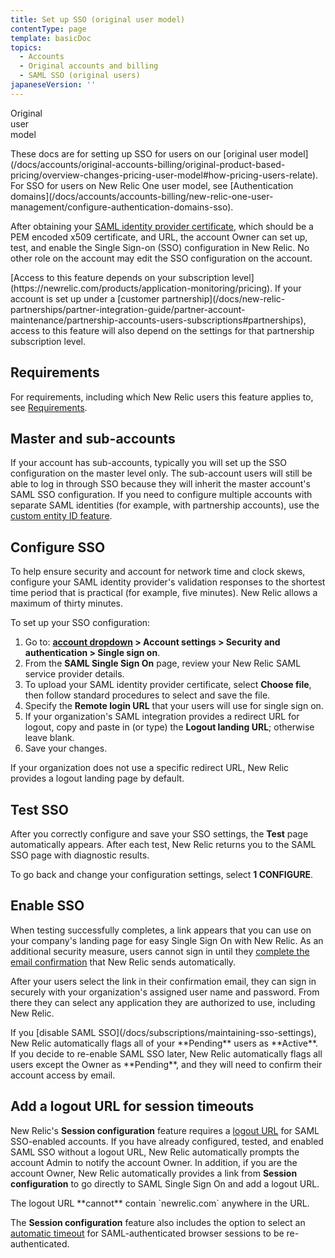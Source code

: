 ```yaml
---
title: Set up SSO (original user model)
contentType: page
template: basicDoc
topics:
  - Accounts
  - Original accounts and billing
  - SAML SSO (original users)
japaneseVersion: ''
---
```


Original  
user  
model

<Callout variant="important">
  These docs are for setting up SSO for users on our [original user model](/docs/accounts/original-accounts-billing/original-product-based-pricing/overview-changes-pricing-user-model#how-pricing-users-relate). For SSO for users on New Relic One user model, see [Authentication domains](/docs/accounts/accounts-billing/new-relic-one-user-management/configure-authentication-domains-sso).
</Callout>

After obtaining your [SAML identity provider certificate](/docs/subscriptions/saml-service-providers), which should be a PEM encoded x509 certificate, and URL, the account Owner can set up, test, and enable the Single Sign-on (SSO) configuration in New Relic. No other role on the account may edit the SSO configuration on the account.

<Callout variant="tip">
  [Access to this feature depends on your subscription level](https://newrelic.com/products/application-monitoring/pricing). If your account is set up under a [customer partnership](/docs/new-relic-partnerships/partner-integration-guide/partner-account-maintenance/partnership-accounts-users-subscriptions#partnerships), access to this feature will also depend on the settings for that partnership subscription level.
</Callout>

## Requirements

For requirements, including which New Relic users this feature applies to, see [Requirements](/docs/accounts/accounts/saml-single-sign/saml-service-providers#requirements).

## Master and sub-accounts

If your account has sub-accounts, typically you will set up the SSO configuration on the master level only. The sub-account users will still be able to log in through SSO because they will inherit the master account's SAML SSO configuration. If you need to configure multiple accounts with separate SAML identities (for example, with partnership accounts), use the [custom entity ID feature](/docs/accounts-partnerships/accounts/saml-single-sign/configure-saml-multiple-accounts).

## Configure SSO

To help ensure security and account for network time and clock skews, configure your SAML identity provider's validation responses to the shortest time period that is practical (for example, five minutes). New Relic allows a maximum of thirty minutes.

To set up your SSO configuration:

1. Go to: **[account dropdown](/docs/accounts-partnerships/education/getting-started-new-relic/glossary#account-dropdown) > Account settings > Security and authentication > Single sign on**.
2. From the **SAML Single Sign On** page, review your New Relic SAML service provider details.
3. To upload your SAML identity provider certificate, select **Choose file**, then follow standard procedures to select and save the file.
4. Specify the **Remote login URL** that your users will use for single sign on.
5. If your organization's SAML integration provides a redirect URL for logout, copy and paste in (or type) the **Logout landing URL**; otherwise leave blank.
6. Save your changes.

<Callout variant="tip">
  If your organization does not use a specific redirect URL, New Relic provides a logout landing page by default.
</Callout>

## Test SSO

After you correctly configure and save your SSO settings, the **Test** page automatically appears. After each test, New Relic returns you to the SAML SSO page with diagnostic results.

To go back and change your configuration settings, select **1 CONFIGURE**.

## Enable SSO

When testing successfully completes, a link appears that you can use on your company's landing page for easy Single Sign On with New Relic. As an additional security measure, users cannot sign in until they [complete the email confirmation](/docs/subscriptions/adding-users-to-saml-accounts) that New Relic sends automatically.

After your users select the link in their confirmation email, they can sign in securely with your organization's assigned user name and password. From there they can select any application they are authorized to use, including New Relic.

<Callout variant="caution">
  If you [disable SAML SSO](/docs/subscriptions/maintaining-sso-settings), New Relic automatically flags all of your **Pending** users as **Active**. If you decide to re-enable SAML SSO later, New Relic automatically flags all users except the Owner as **Pending**, and they will need to confirm their account access by email.
</Callout>

## Add a logout URL for session timeouts

New Relic's **Session configuration** feature requires a [logout URL](/docs/subscriptions/setting-session-timeouts#saml_session) for SAML SSO-enabled accounts. If you have already configured, tested, and enabled SAML SSO without a logout URL, New Relic automatically prompts the account Admin to notify the account Owner. In addition, if you are the account Owner, New Relic automatically provides a link from **Session configuration** to go directly to SAML Single Sign On and add a logout URL.

<Callout variant="important">
  The logout URL **cannot** contain `newrelic.com` anywhere in the URL.
</Callout>

The **Session configuration** feature also includes the option to select an [automatic timeout](/docs/subscriptions/setting-session-timeouts#saml_reauthentication) for SAML-authenticated browser sessions to be re-authenticated.
